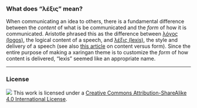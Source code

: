 ### What does "λέξις" mean?

When communicating an idea to others, there is a fundamental difference between the _content_ of what is be communicated and the _form_ of how it is communicated. Aristotle phrased this as the difference between [λόγος (logos)](https://en.wikipedia.org/wiki/Logos), the logical content of a speech, and [λέξις (lexis)](https://en.wikipedia.org/wiki/Lexis_(Aristotle)), the style and delivery of a speech (see also [this article](http://rhetoric.byu.edu/Encompassing%20Terms/Content%20and%20Form.htm) on content versus form). Since the entire purpose of making a xaringan theme is to customize the _form_ of how content is delivered, "lexis" seemed like an appropriate name.

-----

### License

![](https://i.creativecommons.org/l/by-sa/4.0/88x31.png)  This work is licensed under a [Creative Commons Attribution-ShareAlike 4.0 International License](https://creativecommons.org/licenses/by-sa/4.0/).
